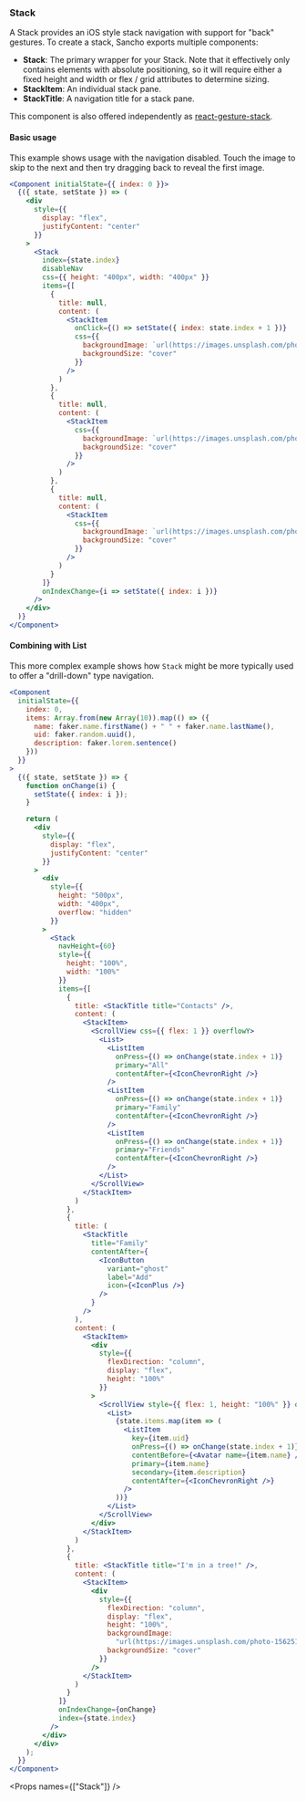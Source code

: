 
<Nav title="Stack" />
<SEO title="Stack" />

<Container>
<Article sidebar={[
  { id: 'Stack', name: 'Stack'},
  { id: 'Basic usage', name: 'Basic usage' },
  { id: 'Combining with List', name : 'Combining with List'},
  { id: 'Props', name: 'API'}
]}>

# Stack

A Stack provides an iOS style stack navigation with support for "back" gestures. To create a stack, Sancho exports multiple components:

- **Stack**: The primary wrapper for your Stack. Note that it effectively only contains elements with absolute positioning, so it will require either a fixed height and width or flex / grid attributes to determine sizing.
- **StackItem**: An individual stack pane.
- **StackTitle**: A navigation title for a stack pane.

This component is also offered independently as [react-gesture-stack](https://github.com/bmcmahen/react-gesture-stack).

#### Basic usage

This example shows usage with the navigation disabled. Touch the image to skip to the next and then try dragging back to reveal the first image.

```jsx
<Component initialState={{ index: 0 }}>
  {({ state, setState }) => (
    <div
      style={{
        display: "flex",
        justifyContent: "center"
      }}
    >
      <Stack
        index={state.index}
        disableNav
        css={{ height: "400px", width: "400px" }}
        items={[
          {
            title: null,
            content: (
              <StackItem
                onClick={() => setState({ index: state.index + 1 })}
                css={{
                  backgroundImage: `url(https://images.unsplash.com/photo-1556909114-44e3e70034e2?ixlib=rb-1.2.1&ixid=eyJhcHBfaWQiOjEyMDd9&auto=format&fit=crop&w=1950&q=80)`,
                  backgroundSize: "cover"
                }}
              />
            )
          },
          {
            title: null,
            content: (
              <StackItem
                css={{
                  backgroundImage: `url(https://images.unsplash.com/photo-1558980664-10e7170b5df9?ixlib=rb-1.2.1&ixid=eyJhcHBfaWQiOjEyMDd9&auto=format&fit=crop&w=1951&q=80)`,
                  backgroundSize: "cover"
                }}
              />
            )
          },
          {
            title: null,
            content: (
              <StackItem
                css={{
                  backgroundImage: `url(https://images.unsplash.com/photo-1562619398-e7a474328df3?ixlib=rb-1.2.1&ixid=eyJhcHBfaWQiOjEyMDd9&auto=format&fit=crop&w=1950&q=80)`,
                  backgroundSize: "cover"
                }}
              />
            )
          }
        ]}
        onIndexChange={i => setState({ index: i })}
      />
    </div>
  )}
</Component>
```

#### Combining with List

This more complex example shows how `Stack` might be more typically used to offer a "drill-down" type navigation.

```jsx
<Component
  initialState={{
    index: 0,
    items: Array.from(new Array(10)).map(() => ({
      name: faker.name.firstName() + " " + faker.name.lastName(),
      uid: faker.random.uuid(),
      description: faker.lorem.sentence()
    }))
  }}
>
  {({ state, setState }) => {
    function onChange(i) {
      setState({ index: i });
    }

    return (
      <div
        style={{
          display: "flex",
          justifyContent: "center"
        }}
      >
        <div
          style={{
            height: "500px",
            width: "400px",
            overflow: "hidden"
          }}
        >
          <Stack
            navHeight={60}
            style={{
              height: "100%",
              width: "100%"
            }}
            items={[
              {
                title: <StackTitle title="Contacts" />,
                content: (
                  <StackItem>
                    <ScrollView css={{ flex: 1 }} overflowY>
                      <List>
                        <ListItem
                          onPress={() => onChange(state.index + 1)}
                          primary="All"
                          contentAfter={<IconChevronRight />}
                        />
                        <ListItem
                          onPress={() => onChange(state.index + 1)}
                          primary="Family"
                          contentAfter={<IconChevronRight />}
                        />
                        <ListItem
                          onPress={() => onChange(state.index + 1)}
                          primary="Friends"
                          contentAfter={<IconChevronRight />}
                        />
                      </List>
                    </ScrollView>
                  </StackItem>
                )
              },
              {
                title: (
                  <StackTitle
                    title="Family"
                    contentAfter={
                      <IconButton
                        variant="ghost"
                        label="Add"
                        icon={<IconPlus />}
                      />
                    }
                  />
                ),
                content: (
                  <StackItem>
                    <div
                      style={{
                        flexDirection: "column",
                        display: "flex",
                        height: "100%"
                      }}
                    >
                      <ScrollView style={{ flex: 1, height: "100%" }} overflowY>
                        <List>
                          {state.items.map(item => (
                            <ListItem
                              key={item.uid}
                              onPress={() => onChange(state.index + 1)}
                              contentBefore={<Avatar name={item.name} />}
                              primary={item.name}
                              secondary={item.description}
                              contentAfter={<IconChevronRight />}
                            />
                          ))}
                        </List>
                      </ScrollView>
                    </div>
                  </StackItem>
                )
              },
              {
                title: <StackTitle title="I'm in a tree!" />,
                content: (
                  <StackItem>
                    <div
                      style={{
                        flexDirection: "column",
                        display: "flex",
                        height: "100%",
                        backgroundImage:
                          "url(https://images.unsplash.com/photo-1562519776-b232435b73c1?ixlib=rb-1.2.1&ixid=eyJhcHBfaWQiOjEyMDd9&auto=format&fit=crop&w=634&q=80)",
                        backgroundSize: "cover"
                      }}
                    />
                  </StackItem>
                )
              }
            ]}
            onIndexChange={onChange}
            index={state.index}
          />
        </div>
      </div>
    );
  }}
</Component>
```

<Props names={["Stack"]} />

</Article>
</Container>
